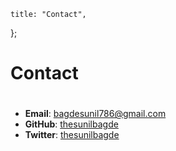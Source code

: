 
    title: "Contact",
};

# Contact

# <Contact />

-   **Email**: <a className="text-blue-500 hover:text-blue-800" href="mailto:bagdesunil786@gmail.com">bagdesunil786@gmail.com</a>
-   **GitHub**: <a className="text-blue-500 hover:text-blue-800" href="https://github.com/thesunilbagde">thesunilbagde</a>
-   **Twitter**: <a className="text-blue-500 hover:text-blue-800" href="https://twitter.com/thesunilbagde">thesunilbagde</a>

<Newsletter />
